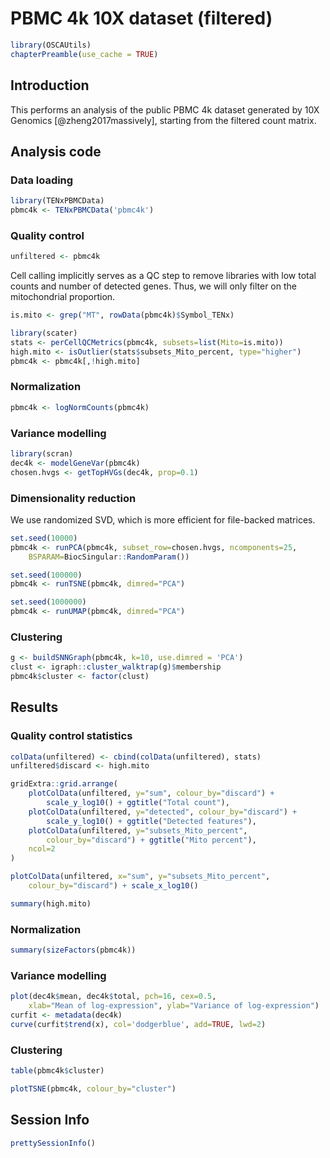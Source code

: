 <!-- AUTOMATICALLY GENERATED, DO NOT EDIT! -->

# PBMC 4k 10X dataset (filtered)

```r
library(OSCAUtils)
chapterPreamble(use_cache = TRUE)
```

## Introduction

This performs an analysis of the public PBMC 4k dataset generated by 10X Genomics [@zheng2017massively],
starting from the filtered count matrix.

## Analysis code

### Data loading

```r
library(TENxPBMCData)
pbmc4k <- TENxPBMCData('pbmc4k')
```

### Quality control

```r
unfiltered <- pbmc4k
```

Cell calling implicitly serves as a QC step to remove libraries with low total counts and number of detected genes.
Thus, we will only filter on the mitochondrial proportion.

```r
is.mito <- grep("MT", rowData(pbmc4k)$Symbol_TENx)

library(scater)
stats <- perCellQCMetrics(pbmc4k, subsets=list(Mito=is.mito))
high.mito <- isOutlier(stats$subsets_Mito_percent, type="higher")
pbmc4k <- pbmc4k[,!high.mito]
```

### Normalization

```r
pbmc4k <- logNormCounts(pbmc4k)
```

### Variance modelling

```r
library(scran)
dec4k <- modelGeneVar(pbmc4k)
chosen.hvgs <- getTopHVGs(dec4k, prop=0.1)
```

### Dimensionality reduction

We use randomized SVD, which is more efficient for file-backed matrices.

```r
set.seed(10000)
pbmc4k <- runPCA(pbmc4k, subset_row=chosen.hvgs, ncomponents=25,
    BSPARAM=BiocSingular::RandomParam())

set.seed(100000)
pbmc4k <- runTSNE(pbmc4k, dimred="PCA")

set.seed(1000000)
pbmc4k <- runUMAP(pbmc4k, dimred="PCA")
```

### Clustering

```r
g <- buildSNNGraph(pbmc4k, k=10, use.dimred = 'PCA')
clust <- igraph::cluster_walktrap(g)$membership
pbmc4k$cluster <- factor(clust)
```

## Results

### Quality control statistics

```r
colData(unfiltered) <- cbind(colData(unfiltered), stats)
unfiltered$discard <- high.mito

gridExtra::grid.arrange(
    plotColData(unfiltered, y="sum", colour_by="discard") +
        scale_y_log10() + ggtitle("Total count"),
    plotColData(unfiltered, y="detected", colour_by="discard") +
        scale_y_log10() + ggtitle("Detected features"),
    plotColData(unfiltered, y="subsets_Mito_percent",
        colour_by="discard") + ggtitle("Mito percent"),
    ncol=2
)
```

```r
plotColData(unfiltered, x="sum", y="subsets_Mito_percent",
    colour_by="discard") + scale_x_log10()
```

```r
summary(high.mito)
```

### Normalization

```r
summary(sizeFactors(pbmc4k))
```

### Variance modelling

```r
plot(dec4k$mean, dec4k$total, pch=16, cex=0.5,
    xlab="Mean of log-expression", ylab="Variance of log-expression")
curfit <- metadata(dec4k)
curve(curfit$trend(x), col='dodgerblue', add=TRUE, lwd=2)
```

### Clustering

```r
table(pbmc4k$cluster)
```

```r
plotTSNE(pbmc4k, colour_by="cluster")
```


## Session Info {-}

```r
prettySessionInfo()
```
